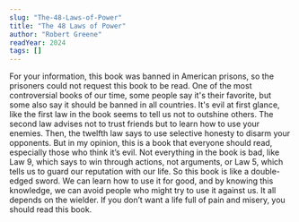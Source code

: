 ```yaml
---
slug: "The-48-Laws-of-Power"
title: "The 48 Laws of Power"
author: "Robert Greene"
readYear: 2024
tags: []
---
```


For your information, this book was banned in American prisons, so the prisoners could not request this book to be read. 
One of the most controversial books of our time, some people say it's their favorite, but some also say it should be banned in all countries.
It's evil at first glance, like the first law in the book seems to tell us not to outshine others. The second law advises not to trust friends but to learn how to use your enemies. Then, the twelfth law says to use selective honesty to disarm your opponents.
But in my opinion, this is a book that everyone should read, especially those who think it’s evil. Not everything in the book is bad, like Law 9, which says to win through actions, not arguments, or Law 5, which tells us to guard our reputation with our life.
So this book is like a double-edged sword. We can learn how to use it for good, and by knowing this knowledge, we can avoid people who might try to use it against us. It all depends on the wielder.
If you don’t want a life full of pain and misery, you should read this book.